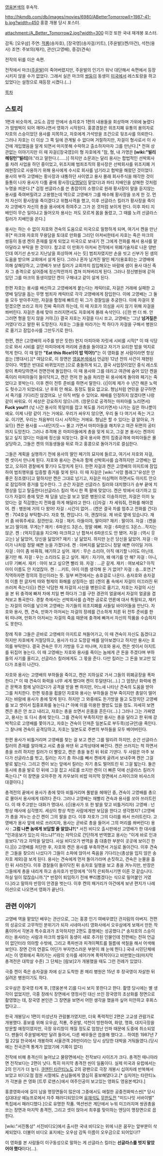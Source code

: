 [[영웅본색]]의 후속작.

http://hkmdb.com/db/images/movies/6980/ABetterTomorrowII+1987-41-b.jpg?width=450
홍콩 개봉 당시 포스터.

attachment:/A_Better_Tomorrow2.jpg?width=300
이것 또한 국내 재개봉 포스터.

감독: [오우삼]
주연: [[적룡]](송자호), [장국영](송자걸/키트), [주윤발](켄/아건), 석천(용사)
조연: 주보의(재키), 관산(고영배), 증강(견숙)

전작의 뒤를 이은 속편.

전작에서 마크([[주윤발]])이 죽어버렸지만, 주윤발의 인기가 워낙 대단해서 속편에서 등장시키지 않을 수가 없었다. 그래서 실은 마크의 [[쌍둥이]] 동생이 [[미국]]에서 레스토랑을 하고 있었다는 설정으로 재등장 시켰다.(…)

[[목차]]

== 스토리 ==
1편과 비슷하게, 교도소 감방 안에서 송자호가 1편의 내용들을 회상하며 가위에 눌렸다가 땀범벅이 되어 깨어나면서 영화가 시작된다. 홍콩경찰은 위조지폐 유통의 용의자로 자호의 스승이었던 용사를 지목하고, 자호에게 가석방을 조건으로 뒷조사를 의뢰한다. 그러나 자호는 더 이상 그 쪽 일에 관계될 수 없다며 거절하지만, 자걸이 형사로서 이 사건에 개입했음을 알게 되면서 마지못해 수락하고 출소하자마자 그를 만난다.[* 전혀 상관없는 이야기지만 이 때 자걸([장국영])이 형 자호에게 "참, 형, 내 가명은 '''[wiki:"빌리 헤링턴"빌리]'''야."라고 말한다.(……)] 하지만 소문과는 달리 용사는 합법적인 선박회사를 차려 사업을 하던 중이었고, 위조지폐 범죄조직의 황사장은 선박회사를 위조지폐 거래현장으로 사용하기 위해 용사에게 수시로 회사를 넘기라고 협박을 해왔던 것이었다. 용사의 부하 고영배는 황사장과 내통하던 사이였고 용사 몰래 회사주식을 매각한 것이 들통이 나자 용사가 다툼 끝에 황사장([[오맹달]]이 맡았다)과 파티 지배인을 살해한 것처럼 누명을 씌운다.[* 검정 썬글라스를 쓴 총잡이의 소행으로 원래 황사장이 말을 듣지않는 용사를 죽여버릴려고 고용했는데 역으로 고영배가 그를 매수해 황사장을 쏘게 한 것. 먼저 자신이 황사장을 죽이겠다고 위협사격을 했고, 이후 선글라스 킬러가 황사장을 죽이자 고영배가 자신의 총을 용사에게 쥐여주고 그가 쏜 것처럼 보이게 한다. 이후 파티 지배인이 무슨 일이냐고 들어오자 용사는 저도 모르게 몸을 돌렸고, 그 때를 노려 선글라스 킬러가 지배인을 쏜다.]

용사는 하는 수 없이 자호와 견숙의 도움으로 미국으로 밀항하게 되며, 여기서 켄을 만난 후[* 마크와 자호의 무용담을 토대로 만화를 그리던 아저씨한테서 자호는 죽은 마크의 쌍둥이 동생 켄의 존재를 알게 되었고 미국으로 보내기 전 그에게 전화를 해서 용사를 맡아달라고 부탁을 한 것이다. 참고로 이 만화가 아저씨 전작에서 위폐기술자로 나온 양반인데 여기선 손씻고 지난날을 회상하며 사는 듯] 범죄자였지만 손을 씻고 신부가 된 샘의 도움을 받으며 교회에서 살게 된다. 그러나 혼자 남겨진 딸인 페기(용효휘)는 고영배에 의해 살해당하고, 고영배가 보낸 킬러가 교회까지 침입해오는 바람에 샘이 용사 대신 죽자 그 충격으로 실어증에 정신착란까지 겹쳐 미쳐버리게 된다. 그러나 정신병원에 갇혀있던 그를 마크의 동생이었던 켄이 구해내고 같이 살게 된다.

한편 자호는 용사를 배신하고 고영배에게 붙는다는 캐릭터로, 자걸은 거래에 실패한 고영배 일당을 돕는 무명 범죄자 캐릭터로 각각 고영배에게 잠입한다. 이에 고영배는 그 둘을 모두 받아주지만, 자걸을 함정에 빠트린 뒤 그가 경찰임을 추궁한다. 이에 자걸이 못 믿겠으면 쏘라고 하자 진짜 죽이려 하는데, 이 때 자호가 의심을 사지 않기 위해 자걸을 쏴버린다. 자걸은 총에 맞아 쓰러지면서도 자호에게 몰래 속삭인다.
{{|한 번 더 쏴. 안 그러면 형을 믿지 않을 거야.|}}
결국 자호는 자걸을 다시 쏘고, 고영배는 '그냥 '''넘겨짚은''' 거였다'라고 말한 뒤 도망친다. 자호는 그들을 따라가는 척 하다가 자걸을 구해서 병원으로 옮기고 잠입수사를 그만두기로 한다.

한편, 켄은 (고영배의 사주를 받은 듯한) 현지 마피아와 자릿세 시비를 시작[* 이 때 식당으로 와서 시비를 걸던 마피아에게 머리에 권총을 들이대고 자기가 요리한 밥을 억지로 먹게 한다. 이 때 말한 '''"Eat this Rice!(이 밥 먹어!)"'''는 이 영화를 본 사람이라면 항상 꼽는 [명대사].][* 여담으로, 이 장면은 [[영웅본색]]에서 언급된 12년 전의 사건이 재현된 것이다. 역할은 반대로 바뀌었지만.]으로 충돌하게 되고, 결국 사업장이었던 중식 레스토랑이 폭파당하면서 전면전에 돌입한다. 이 때 용사와 그를 데리고 여관에 숨어 있던 켄을 죽이러 마피아들이 들이닥치고, 켄은 먼저 한 놈을 처리한 뒤 용사에게 돌아와 페기는 죽었다고 못박는다. 이후 켄이 전투 준비를 하면서 말한다.
{{|이제 제가 수 년간 해온 노력도 헛수고가 되었네요. 난 후회 안 해요. 동정도 필요 없고요. 형님처럼 연민을 갈구하면서 죽기를 기다리진 않겠어요. 난 아직 버틸 수 있어요. 패배를 인정하지 않겠다면 나랑 같이 싸워요. 이 세상은 강요하지 않으니까.
(창문으로 공격하는 마피아를 노리면서)
'''Fuck you!!!'''
(넋 나간 용사의 목덜미를 잡고 복도를 가리키면서)
나가는 길은 하나뿐이에요. 이제 나랑 같이 가는 거에요. 우리가 싸우지 않으면, 우리 둘 다 여기서 죽는 거고요. 이기면, 우리는 처음부터 다시 시작하는 거에요. 형님은 할 수 있다는 걸 알아요, 가요!|}}
켄은 용사를 ~~내던지듯~~ 몰고 가면서 마피아들을 해치우고 여관 뒤편의 공터까지 도망친다. 그러나 추격해 온 마피아들에게 총을 맞게 되고, 그걸 본 용사는 켄까지 잃고 싶지 않다는 마음에 정신을 되찾는다. 결국 용사와 켄의 집중공격에 마피아들은 몰살당하고, 그들은 켄의 의동생들을 뒤로 하고 홍콩으로 돌아가기로 결심한다.

그들은 계획을 실행하기 전에 용사의 딸인 페기의 묘지에 들르고, 여기서 자호와 자걸, 켄 셋이서 만나게 된다. 자호와 용사는 견숙과 함께 선박회사를 습격하지만 고영배는 없었고, 오히려 경찰에게 쫓기다 도망치게 된다. 한편 자걸과 켄은 고영배의 아지트에 잠입하여 범죄행위를 입증할 증거를 찾게 된다. 이 때 자걸은 [wiki:"사망 플래그"유성은 안 좋은 징조랬다]고 말하지만 켄은 그대로 넘기고, 자걸은 미심쩍어 하면서도 아지트 안으로 잠입하여 증거를 입수한다. 그 순간 자걸은 선글라스 킬러와 대치했다가 승부 끝에 치명상을 입고 탈출한다(선글라스 킬러 역시 한 쪽 팔에 맞았다). 켄은 밖에서 대기하고 있다가 자걸이 총에 맞은 채 담을 넘는걸 보고 얼른 병원으로 이송하지만, 자걸은 이미 늦었다는 걸 직감했는지 전화를 하게 해달라고 한다.
{{|자걸 :  차 세워줘, 전화를 해야겠어.
켄 : 병원에 거의 다 왔어!
자걸 : 시간이 없어...
(켄은 결국 차를 멈추고 전화를 건다)
켄 : 704호실 부탁합니다. 자호 형, 켄입니다. 아, 괜찮아요. 제 바로 옆에 있습니다. 재키 좀 바꿔주세요. 잠깐만요.
자걸 : 재키. 아들이야, 딸이야?
재키 : 딸이야.
자걸 : (켄을 보고) 딸이래. 무게는?
재키 : 6파운드 3온스, 정말 예뻐.
자걸 : 6파운드 3온스...작지는 않군.
켄 : (억지웃음을 지으며) 마크하고 난 합쳐서 6파운드도 안 됐어.
자걸 : (역시 웃고는) 날 닮았어, 당신을 닮았어?
재키 : 날 닮았지. 하지만 눈은 당신을 닮았어.
자걸 : 아이가 나처럼 정말 예쁜 눈을 가졌다네.
켄 : 아버지를 닮았으니 정말 예쁜 아이일 거야.
자걸 : 아이 좀 바꿔줘, 얘기하고 싶어.
재키 : 무슨 소리야, 아직 얘기할 나이도 아닌데. 울기만 해.
자걸 : 우는 소리라도 듣고 싶어.
재키 : 자기야, 왜 얘기를 안 해?
자걸 : 아니, 너무 기뻐서.
재키 : 아이 보고 싶으면 빨리 와.
자걸 : ...곧 갈게.
재키 : 여보세요? 아직 아이 이름도 안 지었잖아.
켄 : ...키트, 아이 이름 생각해 둔 거 없어?
자걸 : 송...호연.[* 직역하자면 정의의 정신이라는 뜻. 일부 버전에서는 송호걸로 나온다. 송자호와 송자걸의 이름 한 글자씩 따와 형제의 화해를 상징하는 셈]
(켄의 품 속에서 자걸이 미끄러진 뒤 쓰러져 죽는다)|}}
켄은 낙담한 채 자걸의 시신을 병원으로 옮기고, 자호는 자걸의 시신을 본 뒤 충격에 빠져 차에 치일 뻔 하다가 그를 구한 경관의 얼굴에서 자걸의 얼굴을 겹쳐보고 통곡한다. 경찰 측에서는 선박회사를 습격한 공로로 언론에 대서 특필되고, 재키는 자걸의 아이를 낳으며 고영배는 자기들의 위조지폐를 사들일 바이어들을 만난다. 자호와 용사, 켄, 견숙, 만화가 아저씨는 자걸의 장례를 간소하게 치른 뒤 전투 준비를 한 뒤 떠나며, 만화가 아저씨는 자걸의 죽음 때문에 충격에 빠져서 자신의 작품을 수습하지도 못한다.

장례 직후 그들은 곧바로 고영배의 아지트로 쳐들어가고, 이 때 견숙이 자신도 돕겠다고 하지만 자호에게 거절당하고, 용사가 타고 도망갈 배를 알아보겠다고 하지만 용사는 호의를 부탁한다. 결국 견숙은 무기 가방을 두고 떠나며, 자호와 용사, 켄은 셋이서 아지트를 뒤집어 놓는다. 이 때 고영배는 자호와 용사를 죽이는 놈에게 큰 돈을 주겠다며 부하들의 사기를 올리고, 선글라스 킬러에게도 그 몫을 준다. 다만 킬러는 그 돈을 보고만 있다가 조용히 나간다.

자호와 용사는 고영배의 부하들을 죽이고, 켄은 지하실로 가서 그들의 위폐공장을 폭파한다.[* 이 때 견숙이 화력을 너무 세게 했다며 켄이 투덜댄다(…).] 그 엄청난 화력에 켄은 문짝과 함께 날아갔다가 공격을 받을 뻔 하지만, 어느새 나타난 견숙의 도움을 받아 그를 처치한다. 한편 윗층을 휩쓸던 자호와 용사는 부하들을 전부 죽이지만 총알이 떨어지는 바람에 용사가 총에 맞게 된다. 하지만 그 와중에도 돈가방을 들고 도망치던 고영배를 보고 셋이서 집중포화를 놓는다.[* 아예 이를 이용한 짤방도 있을 정도. 자세히 보면 켄은 총은 안 쏘고 내리고, 자호는 총을 쏘면서 온몸을 흔든다(…).] 그러나 그는 가짜였고, 용사는 또 다시 총에 맞는다. 그를 견숙이 부축하지만 용사는 총을 달라고 한 뒤에 강박적으로 고영배를 쫓아가고, 자호는 견숙이 던져준 일본도로 부두목(성규안)을 죽인다. 그 찰나에 견숙이 공격당하고, 자호는 일본도로 주변의 부하들을 모두 베어버린다.

한편 용사가 비틀거리며 고영배를 찾는 걸 보고 켄은 그를 말리려 하지만, 순간 선글라스 킬러의 존재를 알아채고 서로 총을 쏴댄 뒤 교착상태에 빠진다. 켄은 쓰러지는 척 하면서 총을 쏘려 하지만 킬러가 더 빨랐고, 켄은 총을 놓친 뒤 뒤로 기댄다. 두 사람은 마주 보다가 선글라스를 벗고, 킬러는 자기 총 하나를 빼서 켄에게 굴려서 보내주며 켄은 그걸 발로 밟는다. 그리고 켄이 보는 앞에서 킬러는 자기 총도 떨어트린 뒤 그걸 밟는다. 둘은 동시에 총을 발로 민 뒤에 그걸 잡고 서로를 쏘지만 켄이 더 빠른 덕에 선글라스 킬러가 죽는다.[* 이 장면을 오마주한 게 카우보이 비밥 마지막 장면에서 스파이크와 비샤스의 대결이다.]

총격전의 끝에서 용사가 총에 맞아 비틀거리며 풀밭을 헤매던 중, 견숙이 고영배를 총으로 몰아서 용사에게 데려다 준다. 그러나 고영배는 재빨리 견숙과 용사를 쏘아 쓰러트린다. 이 때 주고받는 대화가 명대사.
{{|(용사가 또 한 발을 맞고 비틀거리자)
고영배 : 넌 항상 매사에 심각했지. 세상이 항상 착한 사람에게만 보답을 한다고 생각했지?
(고영배가 총을 겨누는 순간 켄이 그의 팔을 쏜다. 이후 자호가 그의 다리를 쏴서 쓰러트린다. 고영배가 용사 앞에 바로 쓰러지자, 용사는 곧바로 총을 들어서 그의 머리를 쏴버린다)
용사 : '''그럼 나쁜 놈에게 보답할 줄 알았냐?'''[* 서진 비디오 출시판에선 고영배가 한 대사를 "인과응보가 있는지 아느냐?"라는 자막으로 간단하게 번역했고 용사는 "이게 바로 인과응보다."라고 자막을 달았다. 사실 비디오가 번역을 좀 대충한 부분이 곳곳에 보이긴 한다.]|}}
고영배를 처단한 후, 자호와 켄은 용사를 부축하면서 거실로 돌아간다. 이후 견숙은 그들을 찾으러 나섰다가 그들이 소파에 앉아서 죽음을 기다리는(총상을 입지 않은 송자호 제외)걸 보게 된다. 용사는 견숙에게 먼저 돌아가라며 손짓하고, 견숙은 눈물을 흘린 뒤 사라진다. 이후 경찰들이 들이닥친 뒤 송자호 일행을 보고 총을 겨누지만, 반장은 그들에게 총을 내리게 하고 송자호가 반장에게 "아직 은퇴하시기엔 이른 것 같습니다. 하실 일이 많잖습니까."[* 반장이 퇴임하기 전에 뿌리뽑겠다는 식으로 밀어붙인 거였다.]라고 말하자 반장이 안경을 벗는다. 이후 켄의 패거리가 아건에게 보낸 편지가 나레이션으로 나오면서 영화가 끝난다.

== 관련 이야기 ==

고영배 역을 맡았던 배우는 관산으로, 그는 홍콩 인기 여배우였던 관지림의 아버지. 
전편의 성공으로 고무적인 분위기가 되자 시네마시티 영화사에서 오우삼에게 보채서 만든 작품이어서 각본과 특수효과가 조악하지만 2편도 흥행에는 성공했다.[* 송자호의 스승이라는 용사라는 사람과 마크의 쌍둥이 동생이 새로 추가된 인물인데 전편에는 전혀 언급이 없던터라 의아할 수밖에, 그리고 폭파씬과 피격이펙트를 필름에 색칠을 해서 어색해 보인다. 장면 간의 연결도 어딘가 부자연스러운 부분이 꽤 눈에 띈다.] 국내 시민단체에서는 이 영화에서 죽어가는 사람의 숫자를 세어가며 폭력적이다고 비판했는데(마지막 총격전은 대학살 수준) 그 단체는 [람보]2가 개봉했을 때도 그런 전례가 있었다.

극중 켄이 죽은 송자걸을 차에 싣고 도착한 퀸 메리 병원은 15년 후 장국영이 자살한 뒤 실려온 병원이기도 하다.

오우삼은 장국영 타계 후, [영웅본색 2]를 다시 보지 못한다고 한다. 촬영 당시에는 별 생각이 없었지만, 극중 장례식 장면에서 영정사진 대신 쓰인 장국영의 초상화를 정면으로 촬영했는 데, 장국영 본인은 그 장면을 보면서 어떤 생각을 했을까 싶어 미안하고 후회스럽다고...

한국 개봉당시 1편이 미성년자 관람불가였지만, 더욱 폭력적인 2편은 고교생 관람가로 개봉했다. 홍보를 위해 오우삼, 적룡, 주윤발, 석천이 방한하여, 화양, 명화, 대지극장을 방문할 예정이였지만, 극장 유리창이 깨질 정도로 엄청난 인파 때문에 도중에 취소되었다. 팬들이 주윤발에게만 달려 들어서, 다른 배우들은 씁쓸해 했다고... 하여튼 1987년 7월 22일 한국에서 개봉하여 서울관객 26만이라는 당시 상당한 대박을 거둬들였다.(당시에는 전국관객 통계가 없었기에 기록이 없다)

전작에 비해 총격신이 늘어났고 물량면에서는 전작보다 사이즈가 크다. 총격전 매니아라면 전작보다는 2편이 낫다. 특히 마지막 총격전 씬이 일품이다. 실제 미국과 유럽에서는 2의 인기가 더 높다. [[쿠엔틴 타란티노]]도 2의 광팬으로 극장 개봉시 십여차례 반복해서 보았고 비디오점 점원 시절에도 손님들에게 열심히 홍보해댔다고.[* 심지어는 타란티노가 각본을 쓴 영화 [트루 로맨스]에서 여주인공이 보고있는 영화도 영웅본색2다.]

홍콩영화사에 길이 남을 명장면들이 많은데 그중에서도 애절한 공중전화박스씬[* 당시 십대대상 예능프로에서 자주 패러디되었으며 [[유재석]]도 [[무한도전]] "미드나잇 서바이벌" 특집에서 패러디했다.]으로 유명한 작품. 액션씬은 계단에서 누워 미끄러지며 쌍권총을 쏘는 장면과 마지막 총격전, 그리고 셋이 앉아서 최후를 맞이하는 엔딩이 명장면으로 꼽힌다.

[wiki:"서진통상" 서진비디오]에서 출시한 국내 비디오는 위에 나온 꿈꾸는 앞부분이 삭제되었다. 더불어 비디오 표지에는 오우삼 감독 이름이 오우금으로 되어있다!?

이 영화를 본 사람들이 이구동성으로 말하는 게 선글라스 킬러는 '''선글라스를 벗지 말았어야 했다'''이다(...).
